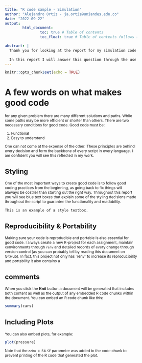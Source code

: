 ```yaml
---
title: "R code sample - Simulation"
author: "Alejandro Ortiz - ja.ortiz@uniandes.edu.co"
date: "2022-09-22"
output: 
        html_document:
                toc: true # Table of contents
                toc_float: true # Table of contents follows reader

abstract: |
  Thank you for looking at the report for my simulation code sample in R! This is a report for a project I thought of when I came across while doing a questionnaire for the World Bank's Development Impact Evaluation (DIME). The question was along the lines of: "There is a program that is implemented at the village level. Households within the same village are very similar but households between villages are not. To maximize the likelihood of detecting the programs effect is it better to sample more households within each village or to sample more villages?"
 
  In this report I will answer this question through the use of simulation techniques in which programs with different effect sizes are implemented on a sample of randomly selected villages. I will also go over some of the theory and intuition for the answer and take this opportunity to talk about some sampling techniques, mainly on clustered sampling vs. stratified sampling vs. systematic sampling. However, the main objective of this report is to demonstrate my skills in `R` as such this document will mainly focus on the *code* itself.
---
```


<style type="text/css">

body{ /* Normal  */
      font-size: 12px;
  }
td {  /* Table  */
  font-size: 8px;
}
h1.title {
  font-size: 38px;
  <!-- color: DarkRed; -->
}
h1 { /* Header 1 */
  font-size: 28px;
  <!-- color: DarkBlue; -->
}
h2 { /* Header 2 */
    font-size: 22px;
    <!-- color: DarkBlue; -->
}
h3 { /* Header 3 */
  font-size: 18px;
  font-family: "Times New Roman", Times, serif;
  <!-- color: DarkBlue; -->
}
code.r{ /* Code block */
    font-size: 12px;
}
pre { /* Code block - determines code spacing between lines */
    font-size: 14px;
}
</style>


```r
knitr::opts_chunk$set(echo = TRUE)
```

# A few words on what makes good code

for any given problem there are many different solutions and paths. While some paths may be more efficient or shorter than others. There are two necessary conditions for good code. Good code must be:

1.  Functional
2.  Easy to understand

One can not come at the expense of the other. These principles are behind every decision and form the backbone of every script in every language. I am confident you will see this reflected in my work.

## Styling

One of the most important ways to create good code is to follow good coding practices from the beginning, as going back to fix things will alaways be costlier than starting out the right way. Throughout this report you will see blue text boxes that explain some of the styling decisions made throughout the script to guarantee the functionality and readability.

``` {style="background-color:lightblue"}
This is an example of a style textbox.
```

## Reproducibility & Portability

Making sure your code is reproducible and portable is also essential for good code. I always create a new R-project for each assignment, maintain `R`environments through `renv` and detailed records of every change through version control (as you can probably tell by reading this document on GitHub). In fact, this project not only has \`renv\` to increase its reproducibility and portability it also contains a

## comments

When you click the **Knit** button a document will be generated that includes both content as well as the output of any embedded R code chunks within the document. You can embed an R code chunk like this:

```r
summary(cars)
```

## Including Plots

You can also embed plots, for example:

```r
plot(pressure)
```

Note that the `echo = FALSE` parameter was added to the code chunk to prevent printing of the R code that generated the plot.
